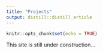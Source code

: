 ```yaml
---
title: "Projects"
output: distill::distill_article
---
```


```r
knitr::opts_chunk$set(echo = TRUE)
```

This site is still under construction...